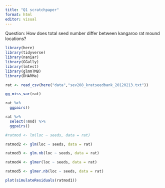 ```yaml
---
title: "Q1 scratchpaper"
format: html
editor: visual
---
```


Question: How does total seed number differ between kangaroo rat mound locations?

```r
library(here)
library(tidyverse)
library(naniar)
library(GGally)
library(lmtest)
library(glmmTMB)
library(DHARMa)
```

```r
rat <- read_csv(here("data","sev208_kratseedbank_20120213.txt"))
```

```r
gg_miss_var(rat)
```

```r
rat %>% 
  ggpairs()

```

```r
rat %>% 
  select(!mnd) %>% 
  ggpairs()
```

```r
#ratmod <- lm(loc ~ seeds, data = rat)

ratmod2 <- glm(loc ~ seeds, data = rat)

ratmod3 <- glm.nb(loc ~ seeds, data = rat)

ratmod4 <- glmer(loc ~ seeds, data = rat)

ratmod5 <- glmer.nb(loc ~ seeds, data = rat)
```

```r
plot(simulateResiduals(ratmod1))
```
